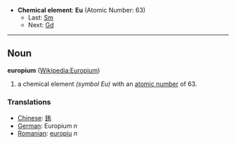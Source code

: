 *'''Chemical element''': '''Eu''' (Atomic Number: 63)
**Last: [[Samarium|Sm]]
**Next: [[Gadolinium|Gd]]
----
== Noun ==
'''europium''' ([[en:Europium|Wikipedia:Europium]])

# a chemical element ''(symbol Eu)'' with an [[atomic number]] of 63.

===Translations===
*[[Chinese]]: [[銪]]
*[[German]]: Europium ''n''
*[[Romanian]]: [[europiu]] ''n''